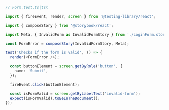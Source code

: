 ```ts
// Form.test.ts|tsx

import { fireEvent, render, screen } from '@testing-library/react';

import { composeStory } from '@storybook/react';

import Meta, { InvalidForm as InvalidFormStory } from './LoginForm.stories'; //👈 Our stories imported here.

const FormError = composeStory(InvalidFormStory, Meta);

test('Checks if the form is valid', () => {
  render(<FormError />);

  const buttonElement = screen.getByRole('button', {
    name: 'Submit',
  });

  fireEvent.click(buttonElement);

  const isFormValid = screen.getByLabelText('invalid-form');
  expect(isFormValid).toBeInTheDocument();
});
```
